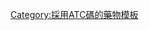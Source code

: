 {{Navbox
 | name = Otologicals
 | title = [[耳]]病藥物([[ATC代码 (S02)|S02]])
 | state = {{{state<includeonly>|autocollapse</includeonly>}}}
 | listclass = hlist

 | group1 = [[感染]]
 | list1 =
* [[乙酸]]
* [[乙酰酒石酸鋁]]
* [[硼酸]]
* [[氯霉素]]
* [[氯己定]]
* [[环丙沙星]]
* [[氯碘喹啉]]
* [[庆大霉素]]
* [[过氧化氢]]
* [[咪康唑]]
* [[新霉素]]
* [[呋喃西林]]
* [[氧氟沙星]]
* [[多黏菌素B]]
* [[利福霉素]]
* [[四環黴素]]

 | group2 = [[皮質類固醇]]
 | list2 =
* [[倍他米松]]
* [[地塞米松]]
* [[醋酸氟輕鬆]]
* [[皮質醇]]
* [[泼尼松龙]]

 | group3 = [[镇痛药]]及[[麻醉藥]]
 | list3 =
* [[利多卡因]]
* [[可卡因]]
* [[安替比林]]

}}<noinclude>
{{collapsible option}}
[[Category:採用ATC碼的藥物模板]]
</noinclude>